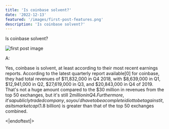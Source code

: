 ```yaml
---
title: 'Is coinbase solvent?'
date: '2022-12-13'
featured: '/images/first-post-features.png'
description: 'Is coinbase solvent?'
---
```


Is coinbase solvent?

![first post image](/images/first-post-content.png)

A:

Yes, coinbase is solvent, at least according to their most recent earnings reports.
According to the latest quarterly report available[0] for coinbase, they had total revenues of $11,832,000 in Q4 2018, with $8,639,000 in Q1, $12,941,000 in Q2, $27,619,000 in Q3, and $20,843,000 in Q4 of 2019.
That's not a huge amount compared to the $30 million in revenues from the top 50 exchanges, but it's still $2 million in Q4.
Furthermore, it's a publicly traded company, so you'd have to be a complete idiot to bet against it, as its market cap ($1.8 billion) is greater than that of the top 50 exchanges combined.

<|endoftext|>
